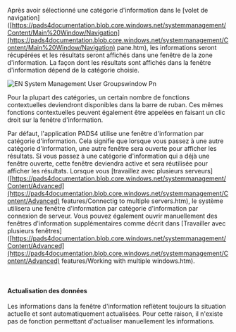Après avoir sélectionné une catégorie d'information dans le \[volet de navigation]\([https://pads4documentation.blob.core.windows.net/systemmanagement/Content/Main%20Window/Navigation](https://pads4documentation.blob.core.windows.net/systemmanagement/Content/Main%20Window/Navigation) pane.htm), les informations seront récupérées et les résultats seront affichés dans une fenêtre de la zone d'information. La façon dont les résultats sont affichés dans la fenêtre d'information dépend de la catégorie choisie.

![EN System Management User Groupswindow Pn](/images/digital-signage/windows-applications/system-management/main-window/EN-SystemManagement-UserGroupswindow.png)

Pour la plupart des catégories, un certain nombre de fonctions contextuelles deviendront disponibles dans la barre de ruban. Ces mêmes fonctions contextuelles peuvent également être appelées en faisant un clic droit sur la fenêtre d'information.

Par défaut, l'application PADS4 utilise une fenêtre d'information par catégorie d'information. Cela signifie que lorsque vous passez à une autre catégorie d'information, une autre fenêtre sera ouverte pour afficher les résultats. Si vous passez à une catégorie d'information qui a déjà une fenêtre ouverte, cette fenêtre deviendra active et sera réutilisée pour afficher les résultats. Lorsque vous \[travaillez avec plusieurs serveurs]\([https://pads4documentation.blob.core.windows.net/systemmanagement/Content/Advanced](https://pads4documentation.blob.core.windows.net/systemmanagement/Content/Advanced) features/Connectig to multiple servers.htm), le système utilisera une fenêtre d'information par catégorie d'information par connexion de serveur. Vous pouvez également ouvrir manuellement des fenêtres d'information supplémentaires comme décrit dans \[Travailler avec plusieurs fenêtres]\([https://pads4documentation.blob.core.windows.net/systemmanagement/Content/Advanced](https://pads4documentation.blob.core.windows.net/systemmanagement/Content/Advanced) features/Working with multiple windows.htm).

 

#### Actualisation des données

Les informations dans la fenêtre d'information reflètent toujours la situation actuelle et sont automatiquement actualisées. Pour cette raison, il n'existe pas de fonction permettant d'actualiser manuellement les informations.
